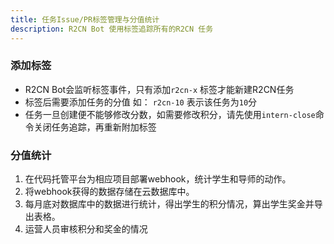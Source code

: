 ```yaml
---
title: 任务Issue/PR标签管理与分值统计
description: R2CN Bot 使用标签追踪所有的R2CN 任务
---
```



### 添加标签
- R2CN Bot会监听标签事件，只有添加`r2cn-x` 标签才能新建R2CN任务
- 标签后需要添加任务的分值 如： `r2cn-10` 表示该任务为`10`分
- 任务一旦创建便不能够修改分数，如需要修改积分，请先使用`intern-close`命令关闭任务追踪，再重新附加标签



### 分值统计
1. 在代码托管平台为相应项目部署webhook，统计学生和导师的动作。
2. 将webhook获得的数据存储在云数据库中。
3. 每月底对数据库中的数据进行统计，得出学生的积分情况，算出学生奖金并导出表格。
4. 运营人员审核积分和奖金的情况
